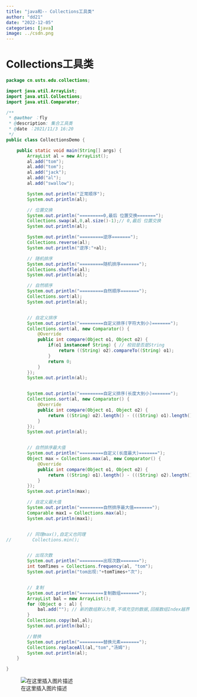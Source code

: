 ```yaml
---
title: "java和-- Collections工具类"
author: "dd21"
date: "2022-12-05" 
categories: [java]
image: ../csdn.png
---
```



# Collections工具类
```java
package cn.usts.edu.collections;

import java.util.ArrayList;
import java.util.Collections;
import java.util.Comparator;

/**
 * @author ：fly
 * @description: 集合工具类
 * @date ：2021/11/3 16:20
 */
public class CollectionsDemo {

    public static void main(String[] args) {
        ArrayList al = new ArrayList();
        al.add("tom");
        al.add("tom");
        al.add("jack");
        al.add("al");
        al.add("swallow");

        System.out.println("正常顺序");
        System.out.println(al);

        // 位置交换
        System.out.println("=========0,最后 位置交换=======");
        Collections.swap(al,0,al.size()-1);// 0,最后 位置交换
        System.out.println(al);

        System.out.println("=========逆序=======");
        Collections.reverse(al);
        System.out.println("逆序:"+al);

        // 随机排序
        System.out.println("=========随机排序=======");
        Collections.shuffle(al);
        System.out.println(al);

        // 自然顺序
        System.out.println("=========自然顺序=======");
        Collections.sort(al);
        System.out.println(al);


        // 自定义排序
        System.out.println("=========自定义排序(字符大到小)=======");
        Collections.sort(al, new Comparator() {
            @Override
            public int compare(Object o1, Object o2) {
                if(o1 instanceof String) { // 校验是否是String
                    return ((String) o2).compareTo((String) o1);
                }
                return 0;
            }
        });
        System.out.println(al);


        System.out.println("=========自定义排序(长度大到小)=======");
        Collections.sort(al, new Comparator() {
            @Override
            public int compare(Object o1, Object o2) {
                return ((String) o2).length() - (((String) o1).length());
            }
        });
        System.out.println(al);


        // 自然排序最大值
        System.out.println("=========自定义(长度最大)=======");
        Object max = Collections.max(al, new Comparator() {
            @Override
            public int compare(Object o1, Object o2) {
                return ((String) o1).length() - (((String) o2).length());
            }
        });
        System.out.println(max);

        // 自定义最大值
        System.out.println("=========自然排序最大值=======");
        Comparable max1 = Collections.max(al);
        System.out.println(max1);


        // 同理max(),自定义也同理
//        Collections.min();


        // 出现次数
        System.out.println("=========出现次数=======");
        int tomTimes = Collections.frequency(al, "tom");
        System.out.println("tom出现:"+tomTimes+"次");


        // 复制
        System.out.println("=========复制数组=======");
        ArrayList bal = new ArrayList();
        for (Object o : al) {
            bal.add(""); // 新的数组默认为零,不填充空的数据,回报数组Index越界
        }
        Collections.copy(bal,al);
        System.out.println(bal);

        //替换
        System.out.println("=========替换元素=======");
        Collections.replaceAll(al,"tom","汤姆");
        System.out.println(al);
    }

}

```
![在这里插入图片描述](https://img-blog.csdnimg.cn/20fbf5087c3c42ca8a464cdacb699be5.png?x-oss-process=image/watermark,type_ZHJvaWRzYW5zZmFsbGJhY2s,shadow_50,text_Q1NETiBA5aSn5q-beg==,size_20,color_FFFFFF,t_70,g_se,x_16)

